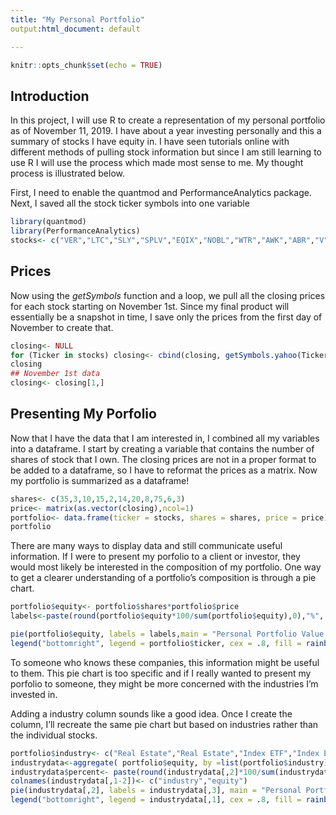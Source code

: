 ```yaml
---
title: "My Personal Portfolio"
output:html_document: default

---
```


```r
knitr::opts_chunk$set(echo = TRUE)
```

## Introduction
In this project, I will use R to create a representation of my personal portfolio as of November 11, 2019. I have about a year investing personally and this a summary of stocks I have equity in. I have seen  tutorials online with different methods of pulling stock information but since I am still learning to use R I will use the process which made most sense to me. My thought process is illustrated below.

First, I need to enable the quantmod and PerformanceAnalytics package. Next, I saved all the stock ticker symbols into one variable
```r
library(quantmod)
library(PerformanceAnalytics)
stocks<- c("VER","LTC","SLY","SPLV","EQIX","NOBL","WTR","AWK","ABR","V","SHV")
```

## Prices
Now using the <i>getSymbols</i> function and a loop, we pull all the closing prices for each stock starting on November 1st. Since my final product will essentially be a snapshot in time, I save only the prices from the first day of November to create that.
```r
closing<- NULL
for (Ticker in stocks) closing<- cbind(closing, getSymbols.yahoo(Ticker,from = "2019-11-01",verbose=FALSE, auto.assign=FALSE)[,4])
closing
## November 1st data
closing<- closing[1,]
```

## Presenting My Porfolio
Now that I have the data that I am interested in, I combined all my variables into a dataframe. I start by creating a variable that contains the number of shares of stock that I own. The closing prices are not in a proper format to be added to a dataframe, so I have to reformat the prices as a matrix. Now my portfolio is summarized as a dataframe!

```r
shares<- c(35,3,10,15,2,14,20,8,75,6,3)
price<- matrix(as.vector(closing),ncol=1)
portfolio<- data.frame(ticker = stocks, shares = shares, price = price)
portfolio
```

There are many ways to display data and still communicate useful information. If I were to present my porfolio to a client or investor, they would most likely be interested in the composition of my portfolio. One way to get a clearer understanding of a portfolio's composition is through a pie chart.
```r
portfolio$equity<- portfolio$shares*portfolio$price
labels<-paste(round(portfolio$equity*100/sum(portfolio$equity),0),"%", sep = "")

pie(portfolio$equity, labels = labels,main = "Personal Portfolio Value at 11/1/2019", col = rainbow(length(stocks)))
legend("bottomright", legend = portfolio$ticker, cex = .8, fill = rainbow(length(stocks)))
```

To someone who knows these companies, this information might be useful to them. This pie chart is too specific and if I really wanted to present my porfolio to someone, they might be more concerned with the industries I'm invested in. 

Adding a industry column sounds like a good idea. Once I create the column, I'll recreate the same pie chart but based on industries rather than the individual stocks.

```r
portfolio$industry<- c("Real Estate","Real Estate","Index ETF","Index ETF","Technology", "Index ETF","Water","Water","Real Estate","Financial","Bonds")
industrydata<-aggregate( portfolio$equity, by =list(portfolio$industry), FUN = sum)
industrydata$percent<- paste(round(industrydata[,2]*100/sum(industrydata[,2]),0),"%", sep = "")
colnames(industrydata[,1-2])<- c("industry","equity")
pie(industrydata[,2], labels = industrydata[,3], main = "Personal Portfolio Value at 11/1/2019", col = rainbow(length(industrydata[,1])))
legend("bottomright", legend = industrydata[,1], cex = .8, fill = rainbow(length(industrydata[,1])))
```

